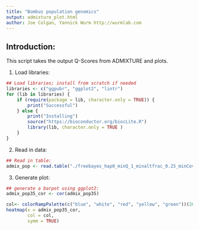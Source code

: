 ```yaml
---
title: "Bombus population genomics"
output: admixture_plot.html
author: Joe Colgan, Yannick Wurm http://wurmlab.com
---
```


## Introduction:
This script takes the output Q-Scores from ADMIXTURE and plots.  

1. Load libraries:  

```r
## Load libraries; install from scratch if needed
libraries <- c("ggpubr", "ggplot2", "lintr")
for (lib in libraries) {
    if (require(package = lib, character.only = TRUE)) {
        print("Successful")
    } else {
        print("Installing")
        source("https://bioconductor.org/biocLite.R")
        library(lib, character.only = TRUE )
    }
}
```

2. Read in data:

```r
## Read in table:
admix_pop <- read.table("./freebayes_hap0_minQ_1_minaltfrac_0.25_minCov1.Bter_n46.NC_only.minQ20.snps_only.no_hets.sites_low_freq.rare_variants_free.maxMeanDP100.recode.ann.vcf.plink.5.Q")
```

3. Generate plot:  

```r
## generate a barpot using ggplot2:
admix_pop35_cor <- cor(admix_pop35)

col<- colorRampPalette(c("blue", "white", "red", "yellow", "green"))(20)
heatmap(x = admix_pop35_cor,
        col = col,
        symm = TRUE)
```

